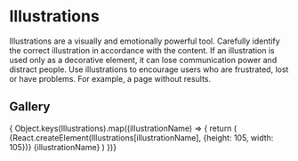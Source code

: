 
<Meta title="Guidelines/Illustrations" />

# Illustrations

Illustrations are a visually and emotionally powerful tool. Carefully identify the correct illustration in accordance with the content. If an illustration is used only as a decorative element, it can lose communication power and distract people. Use illustrations to encourage users who are frustrated, lost or have problems. For example, a page without results.

## Gallery
<Canvas>
  <Story name="Standard">
    <PreviewGrid>
      { Object.keys(Illustrations).map((illustrationName) => {
        return (
          <PreviewCard key={illustrationName}>
            <PreviewContainer>
              {React.createElement(Illustrations[illustrationName], {height: 105, width: 105})}
            </PreviewContainer>
            <LabelContainer>{illustrationName}</LabelContainer>
          </PreviewCard>
        )
      })}
    </PreviewGrid>
  </Story>
</Canvas>
